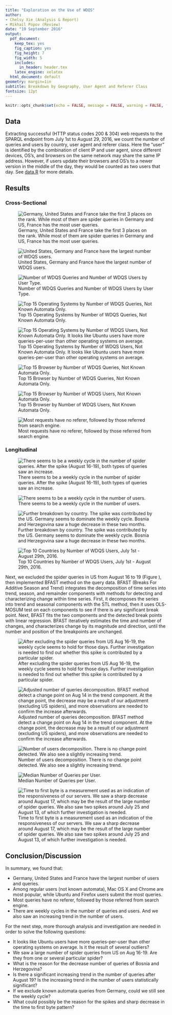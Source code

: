 ```yaml
---
title: "Exploration on the Use of WDQS"
author: 
- Chelsy Xie (Analysis & Report)
- Mikhail Popov (Review)
date: "19 September 2016"
output:
  pdf_document:
    keep_tex: yes
    fig_caption: yes
    fig_height: 7
    fig_width: 5
    includes:
      in_header: header.tex
    latex_engine: xelatex
  html_document: default
geometry: margin=1in
subtitle: Breakdown by Geography, User Agent and Referer Class
fontsize: 12pt
---
```


```r
knitr::opts_chunk$set(echo = FALSE, message = FALSE, warning = FALSE, fig.pos = 'H')
```

\renewcommand{\abstractname}{Executive Summary}
\begin{abstract}
Wikidata Query Service (WDQS) was launched publicly on September 7, 2015. For the first anniversary, we want to take a look into who is using WDQS, and how they are using it. In this report, we focus on the web requests to the SPARQL endpoint, their breakdown by country, user agent, referer class, and their pattern over time. 

We found that Germany, United States and France have the largest number of users and queries. Among regular users, Mac OS X and Chrome are most popular, while Ubuntu and Firefox users submit the most queries. Most queries have no referer, followed by those referred from search engine. There are weekly cycles in the number of queries and users. We also saw an increasing trend in the number of users.
\end{abstract}

## Data

Extracting successful (HTTP status codes 200 \& 304) web requests to the SPARQL endpoint from July 1st to August 29, 2016, we count the number of queries and users by country, user agent and referer class. Here the "user" is identified by the combination of client IP and user agent, since different devices, OS's, and browsers on the same network may share the same IP address. However, if users update their browsers and OS's to a newer version in the middle of the day, they would be counted as two users that day. See [data.R](https://github.com/wikimedia-research/Discovery-WDQS-Usage-Explore/blob/master/data.R) for more details.

\newpage

## Results

### Cross-Sectional

![Germany, United States and France take the first 3 places on the rank. While most of them are spider queries in Germany and US, France has the most user queries.](figures/n_query_by_country.png)

![United States, Germany and France have the largest number of WDQS users.](figures/n_user_by_country.png)

![Number of WDQS Queries and Number of WDQS Users by User Type.](figures/by_agent_type.png)

![Top 15 Operating Systems by Number of WDQS Queries, Not Known Automata Only.](figures/n_query_by_os.png)

![Top 15 Operating Systems by Number of WDQS Users, Not Known Automata Only. It looks like Ubuntu users have more queries-per-user than other operating systems on average.](figures/n_user_by_os.png)

![Top 15 Browser by Number of WDQS Queries, Not Known Automata Only.](figures/n_query_by_browser.png)

![Top 15 Browser by Number of WDQS Users, Not Known Automata Only.](figures/n_user_by_browser.png)

![Most requests have no referer, followed by those referred from search engine.](figures/n_query_by_referer_class.png)

### Longitudinal

![There seems to be a weekly cycle in the number of spider queries. After the spike (August 16-19), both types of queries saw an increase.](figures/all_query_ts.png)

![There seems to be a weekly cycle in the number of users.](figures/all_user_ts.png)

![Further breakdown by country. The spike was contributed by the US. Germany seems to dominate the weekly cycle. Bosnia and Herzegovina saw a huge decrease in these two months.](figures/query_country_ts.png)

![Top 10 Countries by Number of WDQS Users, July 1st - August 29th, 2016.](figures/user_country_ts.png)

Next, we excluded the spider queries in US from August 16 to 19 (Figure \ref{eclus}), then implemented BFAST method on the query data. BFAST (Breaks For Additive Season and Trend) integrates the decomposition of time series into trend, season, and remainder components with methods for detecting and characterizing change within time series. First, it decomposes the series into trend and seasonal components with the STL method, then it uses OLS-MOSUM test on each components to see if there is any significant break point. Next, BFAST fits the two components and the detected break points with linear regression. BFAST iteratively estimates the time and number of changes, and characterizes change by its magnitude and direction, until the number and position of the breakpoints are unchanged.

![After excluding the spider queries from US Aug 16-19, the weekly cycle seems to hold for those days. Further investigation is needed to find out whether this spike is contributed by a particular spider.\label{eclus}](figures/all_query_ecl_us_spider0816_ts.png)

![Adjusted number of queries decomposition. BFAST method detect a change point on Aug 14 in the trend component. At the change point, the decrease may be a result of our adjustment (excluding US spiders), and more observations are needed to confirm the increase afterwards.](figures/adjust_query_decompose.png)

![Number of users decomposition. There is no change point detected. We also see a slightly increasing trend.](figures/user_decompose.png)

![Median Number of Queries per User.](figures/md_query_per_user_ts.png)

![Time to first byte is a measurement used as an indication of the responsiveness of our servers. We saw a sharp decrease around August 17, which may be the result of the large number of spider queries. We also saw two spikes around July 25 and August 13, of which further investigation is needed.](figures/median_time_firstbyte_ts.png)

\newpage

## Conclusion/Discussion

In summary, we found that:

- Germany, United States and France have the largest number of users and queries. 
- Among regular users (not known automata), Mac OS X and Chrome are most popular, while Ubuntu and Firefox users submit the most queries. 
- Most queries have no referer, followed by those referred from search engine.
- There are weekly cycles in the number of queries and users. And we also saw an increasing trend in the number of users.

For the next step, more thorough analysis and investigation are needed in order to solve the following questions:

- It looks like Ubuntu users have more queries-per-user than other operating systems on average. Is it the result of several outliers?
- We saw a large number of spider queries from US on Aug 16-19. Are they from one or several particular spider?
- What is the reason for the decrease number of queries of Bosnia and Herzegovina?
- Is there a significant increasing trend in the number of queries after August 19? Is the increasing trend in the number of users statistically significant?
- If we exclude known automata queries from Germany, could we still see the weekly cycle?
- What could possibly be the reason for the spikes and sharp decrease in the time to first byte pattern?
